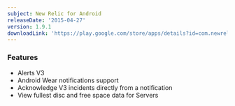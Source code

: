 ```yaml
---
subject: New Relic for Android
releaseDate: '2015-04-27'
version: 1.9.1
downloadLink: 'https://play.google.com/store/apps/details?id=com.newrelic.rpm&hl=en'
---
```


### Features

* Alerts V3
* Android Wear notifications support
* Acknowledge V3 incidents directly from a notification
* View fullest disc and free space data for Servers
